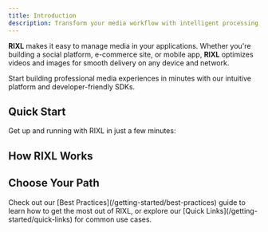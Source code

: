 ```yaml
---
title: Introduction
description: Transform your media workflow with intelligent processing, global delivery, and effortless integration. Get started with RIXL in minutes.
---
```



**RIXL** makes it easy to manage media in your applications. Whether you're building a social platform, e-commerce site, or mobile app, **RIXL** optimizes videos and images for smooth delivery on any device and network. 

Start building professional media experiences in minutes with our intuitive platform and developer-friendly SDKs.


## Quick Start

Get up and running with RIXL in just a few minutes:

<div className="grid gap-6 sm:grid-cols-2 lg:grid-cols-3">
  <InteractiveCard
    title="Dashboard"
    description="Upload and manage your media files through our intuitive web interface."
    href="/platform/dashboard/guide"
    icon="Upload"
  />
  <InteractiveCard
    title="Developer APIs"
    description="Integrate RIXL directly with clean REST APIs and comprehensive documentation."
    href="/platform/api-reference/overview"
    icon="Code"
  />
  <InteractiveCard
    title="Video SDK"
    description="Drop-in components for video players, optimized images, and media feeds."
    href="/sdk/getting-started/overview"
    icon="Layers"
  />
</div>

## How RIXL Works

<div className="grid gap-6 sm:grid-cols-2 lg:grid-cols-3 mt-8">
  <InfoCard
    title="Upload Your Media"
    description="Drop files into the dashboard or upload programmatically via API. RIXL accepts all common video and image formats."
    icon="Upload"
  />
  <InfoCard
    title="Automatic Optimization"
    description="Every file is automatically processed, compressed, and optimized for different devices and network conditions."
    icon="Zap"
  />
  <InfoCard
    title="Global Delivery"
    description="Your optimized media is distributed across 200+ edge locations worldwide for instant loading anywhere."
    icon="Globe"
  />
</div>

## Choose Your Path

<div className="grid gap-6 sm:grid-cols-2 mt-8">
  <InteractiveCard
    title="Upload and manage media"
    description="Start with the RIXL Platform to upload, organize, and optimize your media files."
    href="/platform"
    icon="Upload"
  />
  <InteractiveCard
    title="Build with code"
    description="Jump straight into our SDK documentation and start building media experiences."
    href="/sdk/getting-started"
    icon="Code"
  />
</div>

<div className="mt-12">
<Callout type="tip" title="New to media optimization?">
  Check out our [Best Practices](/getting-started/best-practices) guide to learn how to get the most out of RIXL, or explore our [Quick Links](/getting-started/quick-links) for common use cases.
</Callout>
</div>